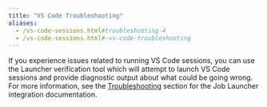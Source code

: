 ```yaml
---
title: "VS Code Troubleshooting"
aliases:
  - /vs-code-sessions.html#troubleshooting-4
  - /vs-code-sessions.html#-vs-code-troubleshooting
---
```


If you experience issues related to running VS Code sessions, you can use the Launcher verification tool which will attempt to launch VS Code sessions and provide diagnostic output about what could be going wrong. For more information, see the [Troubleshooting](../job_launcher/troubleshooting.qmd) section for the Job Launcher integration documentation.
